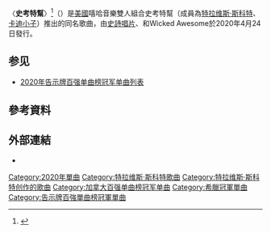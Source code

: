 {{Expand language|en}}
{{noteTA
|G1=Show
|G2=IT
|G3=Music
|1=zh-cn:斯科特; zh-hk:史葛; zh-tw:史考特;
}}
{{Infobox song
| name       = 史考特幫
| original_name = {{lang|en|"The Scotts"}}
| type       = single
| cover      = The Scotts by The Scotts.png
| artist     = 史考特幫
| released   = {{start date|2020|4|24|mf=y}}
| recorded   =
| genre      =
* [[嘻哈音樂|嘻哈]]
* [[陷阱音樂|陷阱]]
* [[電子音樂|電子]]
| length     = {{duration|m=2|s=45}}
| label      =
* [[史詩唱片|史詩]]
* {{le|Cactus Jack Records|Cactus Jack Records|Cactus Jack}}
* Wicked Awesome
| writer     =
* [[特拉维斯·斯科特|雅克·伯曼·韦伯斯特二世]]
* {{le|基德酷迪|Kid Cudi|Scott Mescudi}}
* David Biral
* Denzel Baptiste
* [[Dot_da_Genius|Oladipo Omishore]]
* [[Plain_Pat|Patrick Reynolds]]
* [[Mike_Dean_(record_producer)|Mike Dean]]
| producer   =
* [[Take_A_Daytrip|Take A Daytrip]]
* Dot da Genius
* Plain Pat
* 特拉维斯·斯科特 ({{abbr|co.|co-producer}})
* Mike Dean ({{abbr|co.|co-producer}})<ref name="XXL">{{cite web|url=https://www.xxlmag.com/rap-music/new-music/2020/04/travis-scott-the-scotts-kid-cudi/|title=Travis Scott Premieres New Song "The Scotts" With Kid Cudi|work=[[XXL_(magazine)|XXL]]|last=Johnson|first=Zoe|date=April 24, 2020|accessdate=April 24, 2020|archive-date=2020-12-11|archive-url=https://web.archive.org/web/20201211060903/https://www.xxlmag.com/rap-music/new-music/2020/04/travis-scott-the-scotts-kid-cudi/|dead-url=no}}</ref>
| chronology = [[特拉维斯·斯科特|特拉维斯·斯科特]]
| prev_title = Turks
| prev_year  = 2020
| next_title = TKN
| next_year  = 2020 
| misc       =
{{Extra chronology
| artist     = [[卡迪小子|卡迪小子]]
| type       = single
| prev_title = Leader of the Delinquents
| prev_year  = 2020
| title      = 史考特幫
| year       = 2020
| next_title = The Adventures of Moon Man & Slim Shady
| next_year  = 2020
}}
}}

〈'''史考特幫'''〉<ref>{{cite AV media |title=崔維斯史考特與基德酷迪 Travis Scott & Kid Cudi / 史考特幫 THE SCOTTS (中字MV) |url=https://www.youtube.com/watch?v=gjuc0voIGdw |language=zh |deadurl=no |date=2020-05-13 |accessdate=2021-01-02 |publisher=台灣索尼音樂 Sony Music Taiwan YouTube 頻道 |archiveurl=https://archive.today/20210102060849/https://www.youtube.com/watch?v=gjuc0voIGdw |archivedate=2021-01-02 }} {{Webarchive|url=https://archive.today/20210102060849/https://www.youtube.com/watch?v=gjuc0voIGdw |date=2021-01-02 }}</ref>（{{lang-en|"The Scotts"}}）是[[美國|美國]]嘻哈音樂雙人組合史考特幫（成員為[[特拉维斯·斯科特|特拉维斯·斯科特]]、[[卡迪小子|卡迪小子]]）推出的同名歌曲，由[[史詩唱片|史詩唱片]]、{{le|Cactus Jack Records|Cactus Jack Records|Cactus Jack}}和Wicked Awesome於2020年4月24日發行。

==参见==
* [[2020年告示牌百强单曲榜冠军单曲列表|2020年告示牌百强单曲榜冠军单曲列表]]

==參考資料==
{{reflist|2}}

==外部連結==
* {{MetroLyrics song|the-scotts-travis-scott-and-kid-cudi|the-scotts}}
{{Travis Scott}}
{{Authority control}}
{{DEFAULTSORT:The Scotts}}

[[Category:2020年單曲|Category:2020年單曲]]
[[Category:特拉维斯·斯科特歌曲|Category:特拉维斯·斯科特歌曲]]
[[Category:特拉维斯·斯科特创作的歌曲|Category:特拉维斯·斯科特创作的歌曲]]
[[Category:加拿大百强单曲榜冠军单曲|Category:加拿大百强单曲榜冠军单曲]]
[[Category:希臘冠軍單曲|Category:希臘冠軍單曲]]
[[Category:告示牌百強單曲榜冠軍單曲|Category:告示牌百強單曲榜冠軍單曲]]